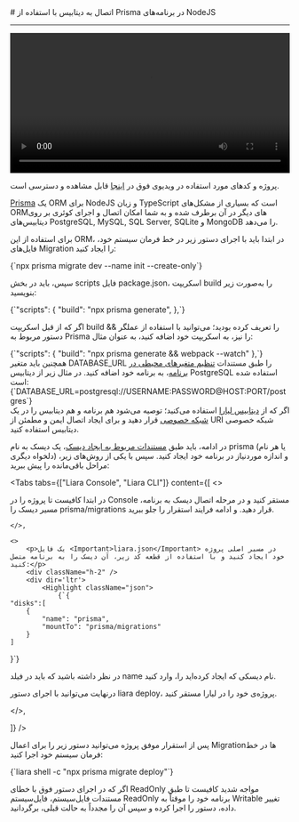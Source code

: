 

<Layout>
<Head>
<title>مستندات اتصال به دیتابیس با Prisma در NodeJS - لیارا</title>
<meta property="og:title" content="مستندات خدمات رایانش ابری لیارا" />
<meta property="og:description" content="مستندات مربوط به اتصال به دیتابیس‌ با Prisma ORM در پلتفرم NodeJS در لیارا"  />
</Head>
# اتصال به دیتابیس با استفاده از Prisma در برنامه‌های NodeJS 
<hr className="mb-2" />
<video
    src="https://media.liara.ir/prisma/prisma.mp4"
    controls="controls"
    className="block w-full"
    width="100%"
></video>
<br />

<Alert variant="info">
<p>
پروژه و کدهای مورد استفاده در ویدیوی فوق در <a className="text-[#2196f3] " href="https://github.com/liara-cloud/nodejs-getting-started/tree/prisma">اینجا</a> قابل مشاهده و دسترسی است.
</p>
</Alert>

<a href="https://www.prisma.io/" className="text-[#2196f3] ">Prisma</a> یک ORM برای NodeJS و زبان TypeScript است که بسیاری از مشکل‌های ORMهای دیگر در آن برطرف شده و به شما امکان اتصال و اجرای کوئری بر روی دیتابیس‌های PostgreSQL, MySQL, SQL Server, SQLite و MongoDB را می‌دهد.<div className="h-2" />

برای استفاده از این ORM، در ابتدا باید با اجرای دستور زیر در خط فرمان سیستم خود، فایل‌های Migration را ایجاد کنید:


<div dir='ltr'>
    <Highlight className="bash">
        {`npx prisma migrate dev --name init --create-only`}
    </Highlight>
</div>
<div className="h-2" />

سپس، باید در بخش <Important>scripts</Important> فایل <Important>package.json</Important>، اسکریپت <Important>build</Important> را به‌صورت زیر بنویسید:
<div className="h-2" />
<div dir='ltr'>
    <Highlight className="json">
        {`"scripts": {
  "build": "npx prisma generate",
},`}
    </Highlight>
</div>
<div className="h-2" />

اگر که از قبل اسکریپت <Important>build</Important> را تعریف کرده بودید؛ می‌توانید با استفاده از عملگر <Important>&&</Important> دستور مربوط به Prisma را نیز، به اسکریپت خود اضافه کنید، به عنوان مثال:
<div className="h-2" />
<div dir='ltr'>
    <Highlight className="json">
        {`"scripts": {
  "build": "npx prisma generate && webpack --watch"
},`}
    </Highlight>
</div>
<div className="h-2" />
همچنین باید متغیر <Important>DATABASE_URL</Important> را طبق مستندات <a href="/paas/details/envs" className="text-[#2196f3] ">تنظیم متغیرهای محیطی در برنامه</a>، به برنامه خود اضافه کنید. در مثال زیر از دیتابیس PostgreSQL استفاده شده است:
<div className="h-2" />
<div dir='ltr'>
    <Highlight className="bash">
        {`DATABASE_URL=postgresql://USERNAME:PASSWORD@HOST:PORT/postgres`}
    </Highlight>
</div>
<div className="h-2" />
اگر که از <a href="/dbaas/about" className="text-[#2196f3] ">دیتابیس لیارا</a> استفاده می‌کنید؛ توصیه می‌شود هم برنامه و هم دیتابیس را در یک <a href="/paas/details/private-network" className="text-[#2196f3] ">شبکه خصوصی</a> قرار دهید و برای ایجاد اتصال ایمن و مطمئن از URI شبکه خصوصی دیتابیس استفاده کنید.

در ادامه، باید طبق <a href="/paas/disks/create" className="text-[#2196f3] ">مستندات مربوط به ایجاد دیسک</a>، یک دیسک به نام <Important>prisma</Important> (یا هر نام دلخواه دیگری) و اندازه موردنیاز در برنامه خود ایجاد کنید. سپس با یکی از روش‌های زیر، مراحل باقی‌مانده را پیش ببرید:


<Tabs 
    tabs={["Liara Console", "Liara CLI"]} 
    content={[
    <>
        <p>
            در ابتدا کافیست تا پروژه را در Console مستقر کنید و در مرحله اتصال دیسک به برنامه، مسیر دیسک را <Important>prisma/migrations</Important> قرار دهید. و ادامه فرایند استقرار را جلو ببرید.
        </p>
    
    </>,

    <>
        <p>یک فایل <Important>liara.json</Important> در مسیر اصلی پروژه خود ایجاد کنید و با استفاده از قطعه کد زیر، آن دیسک را به برنامه متصل کنید:</p>
        <div className="h-2" />
        <div dir='ltr'>
            <Highlight className="json">
                {`{
    "disks":[
        {
            "name": "prisma",
            "mountTo": "prisma/migrations"
        }
    ]
}`}
            </Highlight>
        </div>
        <div className="h-2" />
        <Alert variant='warning'>
        <p>
        در نظر داشته باشید که باید در فیلد <Important>name</Important> نام دیسکی که ایجاد کرده‌اید را، وارد کنید.
        </p>
        </Alert>
        <p>درنهایت می‌توانید با اجرای دستور <Important>liara deploy</Important>، پروژه‌ی خود را در لیارا مستقر کنید.</p>
    </>,

]} 
/>

پس از استقرار موفق پروژه می‌توانید دستور زیر را برای اعمال Migrationها در خط فرمان سیستم خود اجرا کنید:
<div className="h-2" />
<div dir='ltr'>
    <Highlight className="json">
        {`liara shell -c "npx prisma migrate deploy"`}
    </Highlight>
</div>
<div className="h-2" />


<Alert variant='info'>
    <p>
    اگر که در اجرای دستور فوق با خطای <Important>ReadOnly</Important> مواجه شدید کافیست تا <Link href="/paas/details/file-system" className="text-[#2196f3] ">طبق مستندات فایل‌سیستم</Link>، فایل‌سیستم <Important>ReadOnly</Important> برنامه خود را موقتاً به <Important>Writable</Important> تغییر داده، دستور را اجرا کرده و سپس آن را مجدداً به حالت قبلی، برگردانید. 
    </p>
</Alert>

</Layout>